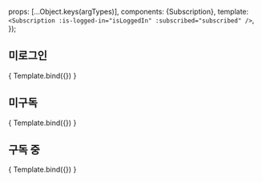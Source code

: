 

<Meta
  title="Templates/Subscription"
  component={Subscription}
  argTypes={{}}
/>

  props: [...Object.keys(argTypes)],
  components: {Subscription},
  template: `
    <Subscription :is-logged-in="isLoggedIn" :subscribed="subscribed" />
  `,
});

## 미로그인

<Canvas>
  <Story
    name="not logged-in"
    args = {{
      isLoggedIn: false
    }}
  >
    { Template.bind({}) }
  </Story>
</Canvas>

## 미구독

<Canvas>
  <Story
    name="not subscribe"
    args = {{
      isLoggedIn: true,
      subscribed: false,
    }}
  >
    { Template.bind({}) }
  </Story>
</Canvas>


## 구독 중

<Canvas>
  <Story
    name="subscribed"
    args = {{
      isLoggedIn: true,
      subscribed: true,
    }}
  >
    { Template.bind({}) }
  </Story>
</Canvas>
